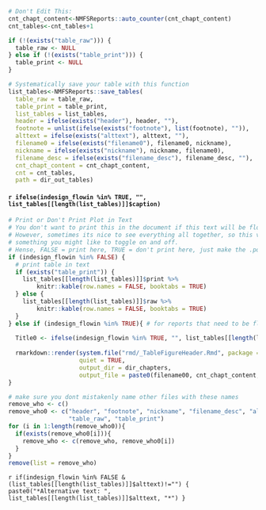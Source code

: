 

```r
# Don't Edit This:
cnt_chapt_content<-NMFSReports::auto_counter(cnt_chapt_content)
cnt_tables<-cnt_tables+1

if (!(exists("table_raw"))) {
  table_raw <- NULL
} else if (!(exists("table_print"))) {
  table_print <- NULL
}

# Systematically save your table with this function
list_tables<-NMFSReports::save_tables(
  table_raw = table_raw, 
  table_print = table_print,
  list_tables = list_tables, 
  header = ifelse(exists("header"), header, ""),
  footnote = unlist(ifelse(exists("footnote"), list(footnote), "")), 
  alttext = ifelse(exists("alttext"), alttext, ""),
  filename0 = ifelse(exists("filename0"), filename0, nickname), 
  nickname = ifelse(exists("nickname"), nickname, filename0),
  filename_desc = ifelse(exists("filename_desc"), filename_desc, ""),  
  cnt_chapt_content = cnt_chapt_content, 
  cnt = cnt_tables, 
  path = dir_out_tables)

```
#### `r ifelse(indesign_flowin %in% TRUE, "", list_tables[[length(list_tables)]]$caption) `

```r

# Print or Don't Print Plot in Text
# You don't want to print this in the document if this text will be flowed into InDesign. 
# However, sometimes its nice to see everything all together, so this variable is 
# something you might like to toggle on and off. 
# Hense, FALSE = print here, TRUE = don't print here, just make the .pdf (coded above)
if (indesign_flowin %in% FALSE) { 
  # print table in text
  if (exists("table_print")) {
    list_tables[[length(list_tables)]]$print %>% 
        knitr::kable(row.names = FALSE, booktabs = TRUE)
  } else {
    list_tables[[length(list_tables)]]$raw %>% 
        knitr::kable(row.names = FALSE, booktabs = TRUE)
  }
} else if (indesign_flowin %in% TRUE){ # for reports that need to be flowed into InDesign 
  
  Title0 <- ifelse(indesign_flowin %in% TRUE, "", list_tables[[length(list_tables)]]$caption)
  
  rmarkdown::render(system.file("rmd/_TableFigureHeader.Rmd", package = "NMFSReports"), 
                    quiet = TRUE,
                    output_dir = dir_chapters, 
                    output_file = paste0(filename00, cnt_chapt_content,"_Title.docx"))
}

# make sure you dont mistakenly name other files with these names
remove_who <- c()
remove_who0 <- c("header", "footnote", "nickname", "filename_desc", "alttext", 
                 "table_raw", "table_print")
for (i in 1:length(remove_who0)){
  if(exists(remove_who0[i])){
    remove_who <- c(remove_who, remove_who0[i])
  }
}
remove(list = remove_who)

```

`r if(indesign_flowin %in% FALSE & (list_tables[[length(list_tables)]]$alttext)!="") { paste0("*Alternative text: ", list_tables[[length(list_tables)]]$alttext, "*") } `
